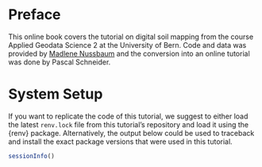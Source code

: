 # Preface {.unnumbered}

This online book covers the tutorial on digital soil mapping from the course Applied Geodata Science 2 at the University of Bern. Code and data was provided by [Madlene Nussbaum](https://www.bfh.ch/de/ueber-die-bfh/personen/3ipudkkxwe7z/) and the conversion into an online tutorial was done by Pascal Schneider.

# System Setup

If you want to replicate the code of this tutorial, we suggest to either load the latest `renv.lock` file from this tutorial's repository and load it using the {renv} package. Alternatively, the output below could be used to traceback and install the exact package versions that were used in this tutorial.

```r
sessionInfo()
```
